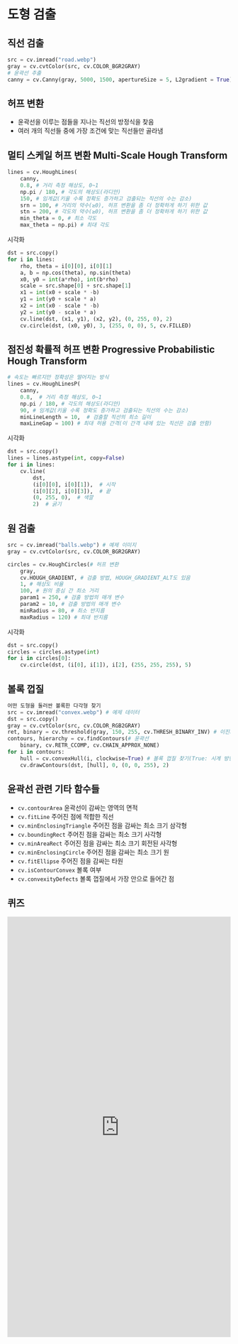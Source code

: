 # 도형 검출

## 직선 검출 
```python
src = cv.imread("road.webp")
gray = cv.cvtColor(src, cv.COLOR_BGR2GRAY)
# 윤곽선 추출
canny = cv.Canny(gray, 5000, 1500, apertureSize = 5, L2gradient = True)
```

## 허프 변환
- 윤곽선을 이루는 점들을 지나는 직선의 방정식을 찾음
- 여러 개의 직선들 중에 가장 조건에 맞는 직선들만 골라냄


## 멀티 스케일 허프 변환 Multi-Scale Hough Transform
```python
lines = cv.HoughLines(
    canny, 
    0.8, # 거리 측정 해상도, 0~1 
    np.pi / 180, # 각도의 해상도(라디안)
    150, # 임계값(키울 수록 정확도 증가하고 검출되는 직선의 수는 감소)
    srn = 100, # 거리의 약수(≥0), 허프 변환을 좀 더 정확하게 하기 위한 값
    stn = 200, # 각도의 약수(≥0), 허프 변환을 좀 더 정확하게 하기 위한 값
    min_theta = 0, # 최소 각도
    max_theta = np.pi) # 최대 각도
```

시각화

```python
dst = src.copy()
for i in lines:
    rho, theta = i[0][0], i[0][1]
    a, b = np.cos(theta), np.sin(theta)
    x0, y0 = int(a*rho), int(b*rho)
    scale = src.shape[0] + src.shape[1]
    x1 = int(x0 + scale * -b)
    y1 = int(y0 + scale * a)
    x2 = int(x0 - scale * -b)
    y2 = int(y0 - scale * a)
    cv.line(dst, (x1, y1), (x2, y2), (0, 255, 0), 2)
    cv.circle(dst, (x0, y0), 3, (255, 0, 0), 5, cv.FILLED)
```

## 점진성 확률적 허프 변환 Progressive Probabilistic Hough Transform
```python
# 속도는 빠르지만 정확성은 떨어지는 방식
lines = cv.HoughLinesP(
    canny, 
    0.8,  # 거리 측정 해상도, 0~1
    np.pi / 180, # 각도의 해상도(라디안)
    90, # 임계값(키울 수록 정확도 증가하고 검출되는 직선의 수는 감소)
    minLineLength = 10,  # 검출할 직선의 최소 길이
    maxLineGap = 100) # 최대 허용 간격(이 간격 내에 있는 직선은 검출 안함)
```

시각화

```python
dst = src.copy()
lines = lines.astype(int, copy=False)
for i in lines:
    cv.line(
        dst, 
        (i[0][0], i[0][1]),  # 시작
        (i[0][2], i[0][3]),  # 끝
        (0, 255, 0),  # 색깔
        2)  # 굵기
```

## 원 검출

```python
src = cv.imread("balls.webp") # 예제 이미지
gray = cv.cvtColor(src, cv.COLOR_BGR2GRAY)

circles = cv.HoughCircles(# 허프 변환
    gray, 
    cv.HOUGH_GRADIENT, # 검출 방법, HOUGH_GRADIENT_ALT도 있음
    1, # 해상도 비율
    100, # 원의 중심 간 최소 거리
    param1 = 250, # 검출 방법의 매개 변수
    param2 = 10, # 검출 방법의 매개 변수
    minRadius = 80, # 최소 반지름
    maxRadius = 120) # 최대 반지름

```

시각화

```python
dst = src.copy()
circles = circles.astype(int)
for i in circles[0]:
    cv.circle(dst, (i[0], i[1]), i[2], (255, 255, 255), 5)
```

## 볼록 껍질

```python
어떤 도형을 둘러싼 볼록한 다각형 찾기
src = cv.imread("convex.webp") # 예제 데이터
dst = src.copy()
gray = cv.cvtColor(src, cv.COLOR_RGB2GRAY)
ret, binary = cv.threshold(gray, 150, 255, cv.THRESH_BINARY_INV) # 이진화
contours, hierarchy = cv.findContours(# 윤곽선
    binary, cv.RETR_CCOMP, cv.CHAIN_APPROX_NONE)
for i in contours:
    hull = cv.convexHull(i, clockwise=True) # 볼록 껍질 찾기(True: 시계 방향)
    cv.drawContours(dst, [hull], 0, (0, 0, 255), 2)
```

## 윤곽선 관련 기타 함수들

- `cv.contourArea` 윤곽선이 감싸는 영역의 면적
- `cv.fitLine` 주어진 점에 적합한 직선
- `cv.minEnclosingTriangle` 주어진 점을 감싸는 최소 크기 삼각형
- `cv.boundingRect` 주어진 점을 감싸는 최소 크기 사각형
- `cv.minAreaRect` 주어진 점을 감싸는 최소 크기 회전된 사각형
- `cv.minEnclosingCircle` 주어진 점을 감싸는 최소 크기 원
- `cv.fitEllipse` 주어진 점을 감싸는 타원
- `cv.isContourConvex` 볼록 여부
- `cv.convexityDefects` 볼록 껍질에서 가장 안으로 들어간 점

## 퀴즈

<iframe src="https://tally.so/embed/31Yo8p?alignLeft=1&hideTitle=1&transparentBackground=1&dynamicHeight=1" loading="lazy" width="100%" height="947" frameborder="0" marginheight="0" marginwidth="0" title="[CV] 허프 변환"></iframe>